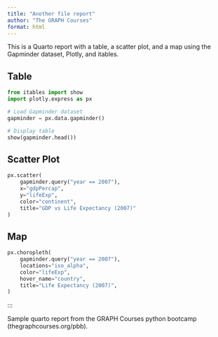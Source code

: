 ```yaml
---
title: "Another file report"
author: "The GRAPH Courses"
format: html
---
```


This is a Quarto report with a table, a scatter plot, and a map using the Gapminder dataset, Plotly, and itables.



## Table

```python
from itables import show
import plotly.express as px

# Load Gapminder dataset
gapminder = px.data.gapminder()

# Display table
show(gapminder.head())
```

## Scatter Plot

```python
px.scatter(
    gapminder.query("year == 2007"),
    x="gdpPercap",
    y="lifeExp",
    color="continent",
    title="GDP vs Life Expectancy (2007)"
)
```

## Map

```python
px.choropleth(
    gapminder.query("year == 2007"),
    locations="iso_alpha",
    color="lifeExp",
    hover_name="country",
    title="Life Expectancy (2007)",
)
```

:::

Sample quarto report from the GRAPH Courses python bootcamp (thegraphcourses.org/pbb).